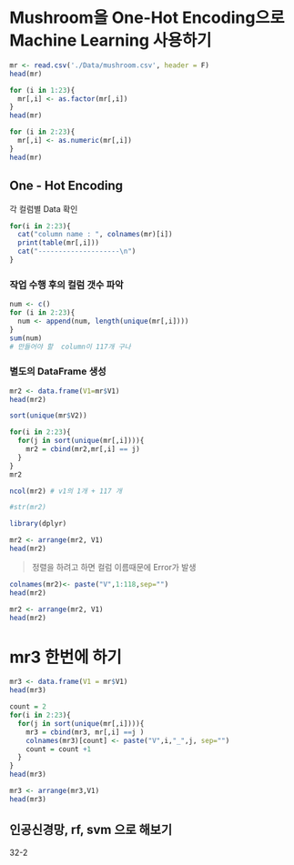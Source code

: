 # Mushroom을 One-Hot Encoding으로 Machine Learning 사용하기

```r
mr <- read.csv('./Data/mushroom.csv', header = F)
head(mr)
```

```r
for (i in 1:23){
  mr[,i] <- as.factor(mr[,i])
}
head(mr)
```

```r
for (i in 2:23){
  mr[,i] <- as.numeric(mr[,i])
}
head(mr)
```

## One - Hot Encoding

각 컬럼별 Data 확인

```r
for(i in 2:23){
  cat("column name : ", colnames(mr)[i])
  print(table(mr[,i]))
  cat("--------------------\n")
}
```

### 작업 수행 후의 컬럼 갯수 파악

```r
num <- c()
for (i in 2:23){
  num <- append(num, length(unique(mr[,i])))
}
sum(num)
# 만들어야 할  column이 117개 구나 
```

### 별도의 DataFrame 생성

```r
mr2 <- data.frame(V1=mr$V1)
head(mr2)
```

```r
sort(unique(mr$V2))
```

```r
for(i in 2:23){
  for(j in sort(unique(mr[,i]))){
    mr2 = cbind(mr2,mr[,i] == j)
  }
}
mr2 
```

```r
ncol(mr2) # v1의 1개 + 117 개 
```

```r
#str(mr2)
```

```r
library(dplyr)

```

```r
mr2 <- arrange(mr2, V1)
head(mr2)
```

> 정렬을 하려고 하면 컬럼 이름때문에 Error가 발생

```r
colnames(mr2)<- paste("V",1:118,sep="")
head(mr2)
```

```r
mr2 <- arrange(mr2, V1)
head(mr2)

```

# mr3 한번에 하기 

```r
mr3 <- data.frame(V1 = mr$V1)
head(mr3)
```

```r
count = 2
for(i in 2:23){
  for(j in sort(unique(mr[,i]))){
    mr3 = cbind(mr3, mr[,i] ==j )
    colnames(mr3)[count] <- paste("V",i,"_",j, sep="")
    count = count +1
  }
}
head(mr3)

```

```r
mr3 <- arrange(mr3,V1)
head(mr3)
```

## 인공신경망, rf, svm 으로 해보기 

32-2

\
\
\
\
\
\
\
\
\
\
\
\
\
\
\
\
\
\
\
\
